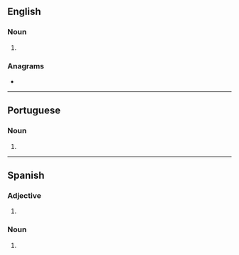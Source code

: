 ==English==

===Noun===
{{head|en|noun form}}

# {{plural of|en|macaca}}

===Anagrams===
* {{anagrams|en|a=aaaccms|camacas}}

----

==Portuguese==

===Noun===
{{head|pt|noun form}}

# {{plural of|pt|macaca}}

----

==Spanish==

===Adjective===
{{head|es|adjective form}}

# {{adj form of|es|macaco||f|p}}

===Noun===
{{head|es|noun form|g=f-p}}

# {{noun form of|es|macaca||p}}